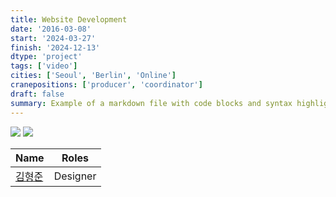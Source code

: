 ```yaml
---
title: Website Development
date: '2016-03-08'
start: '2024-03-27'
finish: '2024-12-13'
dtype: 'project'
tags: ['video']
cities: ['Seoul', 'Berlin', 'Online']
cranepositions: ['producer', 'coordinator']
draft: false
summary: Example of a markdown file with code blocks and syntax highlighting
---
```


![](/static/images/website-development/1.webp)
![](/static/images/website-development/2.webp)

| Name                              | Roles    |
| --------------------------------- | -------- |
| [김형준](../people/kim-hyungjoon) | Designer |
